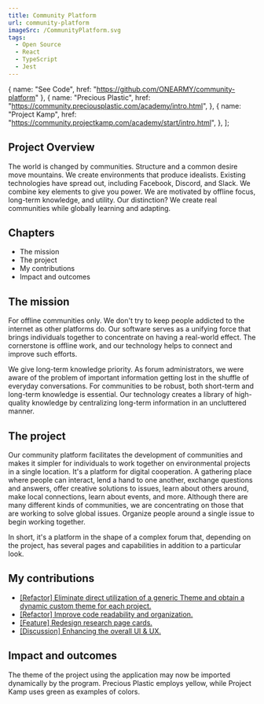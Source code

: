 ```yaml
---
title: Community Platform
url: community-platform
imageSrc: /CommunityPlatform.svg
tags:
  - Open Source
  - React
  - TypeScript
  - Jest
---
```


  { name: "See Code", href: "https://github.com/ONEARMY/community-platform" },
  {
    name: "Precious Plastic",
    href: "https://community.preciousplastic.com/academy/intro.html",
  },
  {
    name: "Project Kamp",
    href: "https://community.projectkamp.com/academy/start/intro.html",
  },
];

<div class="overview">
  <div class="description">
    <h2>Project Overview</h2>
    <p>
      The world is changed by communities. Structure and a common desire move
      mountains. We create environments that produce idealists. Existing
      technologies have spread out, including Facebook, Discord, and Slack. We
      combine key elements to give you power. We are motivated by offline focus,
      long-term knowledge, and utility. Our distinction? We create real
      communities while globally learning and adapting.
    </p>
  </div>
  <div class="process">
    <h2>Chapters</h2>
    <ul>
      <li>The mission</li>
      <li>The project</li>
      <li>My contributions</li>
      <li>Impact and outcomes</li>
    </ul>
  </div>
</div>
<section>
  <h2>The mission</h2>
  <p>
    For offline communities only. We don't try to keep people addicted to the
    internet as other platforms do. Our software serves as a unifying force that
    brings individuals together to concentrate on having a real-world effect.
    The cornerstone is offline work, and our technology helps to connect and
    improve such efforts.
  </p>
  <p>
    We give long-term knowledge priority. As forum administrators, we were aware
    of the problem of important information getting lost in the shuffle of
    everyday conversations. For communities to be robust, both short-term and
    long-term knowledge is essential. Our technology creates a library of
    high-quality knowledge by centralizing long-term information in an
    uncluttered manner.
  </p>
</section>
<section>
  <h2>The project</h2>
  <p>
    Our community platform facilitates the development of communities and makes
    it simpler for individuals to work together on environmental projects in a
    single location. It's a platform for digital cooperation. A gathering place
    where people can interact, lend a hand to one another, exchange questions
    and answers, offer creative solutions to issues, learn about others around,
    make local connections, learn about events, and more. Although there are
    many different kinds of communities, we are concentrating on those that are
    working to solve global issues. Organize people around a single issue to
    begin working together.
  </p>
  <p>
    In short, it's a platform in the shape of a complex forum that, depending on
    the project, has several pages and capabilities in addition to a particular
    look.
  </p>
</section>
<section>
  <h2>My contributions</h2>
  <ul>
    <li>
      <a
        href="https://github.com/ONEARMY/community-platform/pulls?q=is%3Apr+is%3Aclosed+author%3ABaltacMihai+Theme"
        target="_blank"
      >
        <span class="link">[Refactor]</span> Eliminate direct utilization of a
        generic Theme and obtain a dynamic custom theme for each project.
      </a>
    </li>
    <li>
      <a
        href="https://github.com/ONEARMY/community-platform/pulls?q=is%3Apr+is%3Aclosed+author%3ABaltacMihai+chore"
        target="_blank"
      >
        <span class="link">[Refactor]</span> Improve code readability and
        organization.
      </a>
    </li>
    <li>
      <a
        href="https://github.com/ONEARMY/community-platform/pull/2454"
        target="_blank"
      >
        <span class="link">[Feature]</span> Redesign research page cards.
      </a>
    </li>
    <li>
      <a
        href="https://github.com/ONEARMY/community-platform/issues?q=+is%3Aissue+author%3ABaltacMihai+"
        target="_blank"
      >
        <span class="link">[Discussion]</span> Enhancing the overall UI & UX.
      </a>
    </li>
  </ul>
</section>
<section>
  <h2>Impact and outcomes</h2>
  <p>
    The theme of the project using the application may now be imported
    dynamically by the program. Precious Plastic employs yellow, while Project
    Kamp uses green as examples of colors.
  </p>
</section>
